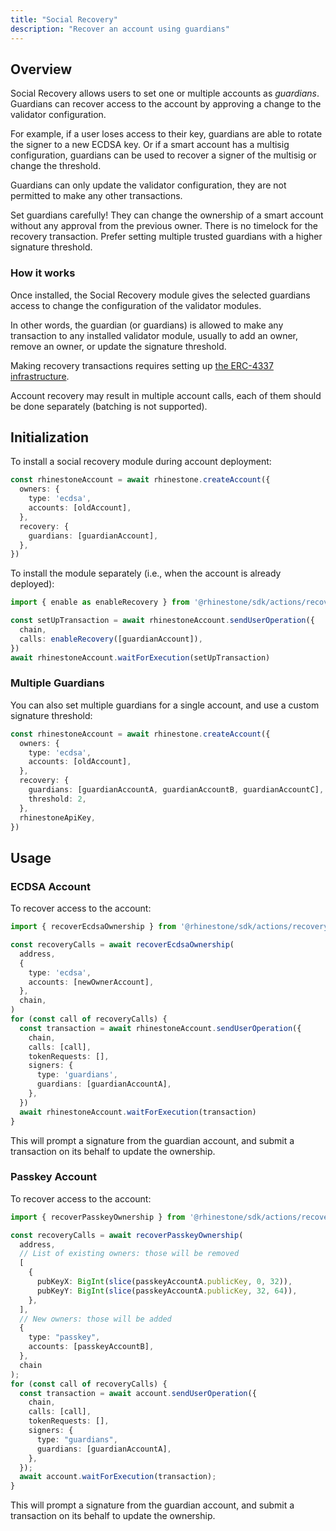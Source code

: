 ```yaml
---
title: "Social Recovery"
description: "Recover an account using guardians"
---
```


## Overview

Social Recovery allows users to set one or multiple accounts as _guardians_. Guardians can recover access to the account by approving a change to the validator configuration.

For example, if a user loses access to their key, guardians are able to rotate the signer to a new ECDSA key. Or if a smart account has a multisig configuration, guardians can be used to recover a signer of the multisig or change the threshold.

Guardians can only update the validator configuration, they are not permitted to make any other transactions.

<Warning>Set guardians carefully! They can change the ownership of a smart account without any approval from the previous owner. There is no timelock for the recovery transaction. Prefer setting multiple trusted guardians with a higher signature threshold.</Warning>

### How it works

Once installed, the Social Recovery module gives the selected guardians access to change the configuration of the validator modules.

In other words, the guardian (or guardians) is allowed to make any transaction to any installed validator module, usually to add an owner, remove an owner, or update the signature threshold.

<Note>Making recovery transactions requires setting up [the ERC-4337 infrastructure](../advanced/use-erc-4337).</Note>

<Note>Account recovery may result in multiple account calls, each of them should be done separately (batching is not supported).</Note>

## Initialization

To install a social recovery module during account deployment:

```ts {6-8}
const rhinestoneAccount = await rhinestone.createAccount({
  owners: {
    type: 'ecdsa',
    accounts: [oldAccount],
  },
  recovery: {
    guardians: [guardianAccount],
  },
})
```

To install the module separately (i.e., when the account is already deployed):

```ts {3-6}
import { enable as enableRecovery } from '@rhinestone/sdk/actions/recovery'

const setUpTransaction = await rhinestoneAccount.sendUserOperation({
  chain,
  calls: enableRecovery([guardianAccount]),
})
await rhinestoneAccount.waitForExecution(setUpTransaction)
```

### Multiple Guardians

You can also set multiple guardians for a single account, and use a custom signature threshold:

```ts
const rhinestoneAccount = await rhinestone.createAccount({
  owners: {
    type: 'ecdsa',
    accounts: [oldAccount],
  },
  recovery: {
    guardians: [guardianAccountA, guardianAccountB, guardianAccountC],
    threshold: 2,
  },
  rhinestoneApiKey,
})
```

## Usage

### ECDSA Account

To recover access to the account:

```ts {7,16-19}
import { recoverEcdsaOwnership } from '@rhinestone/sdk/actions/recovery'

const recoveryCalls = await recoverEcdsaOwnership(
  address,
  {
    type: 'ecdsa',
    accounts: [newOwnerAccount],
  },
  chain,
)
for (const call of recoveryCalls) {
  const transaction = await rhinestoneAccount.sendUserOperation({
    chain,
    calls: [call],
    tokenRequests: [],
    signers: {
      type: 'guardians',
      guardians: [guardianAccountA],
    },
  })
  await rhinestoneAccount.waitForExecution(transaction)
}
```

This will prompt a signature from the guardian account, and submit a transaction on its behalf to update the ownership.

### Passkey Account

To recover access to the account:

```ts {7-10,15,24-27}
import { recoverPasskeyOwnership } from '@rhinestone/sdk/actions/recovery'

const recoveryCalls = await recoverPasskeyOwnership(
  address,
  // List of existing owners: those will be removed
  [
    {
      pubKeyX: BigInt(slice(passkeyAccountA.publicKey, 0, 32)),
      pubKeyY: BigInt(slice(passkeyAccountA.publicKey, 32, 64)),
    },
  ],
  // New owners: those will be added
  {
    type: "passkey",
    accounts: [passkeyAccountB],
  },
  chain
);
for (const call of recoveryCalls) {
  const transaction = await account.sendUserOperation({
    chain,
    calls: [call],
    tokenRequests: [],
    signers: {
      type: "guardians",
      guardians: [guardianAccountA],
    },
  });
  await account.waitForExecution(transaction);
}
```

This will prompt a signature from the guardian account, and submit a transaction on its behalf to update the ownership.
